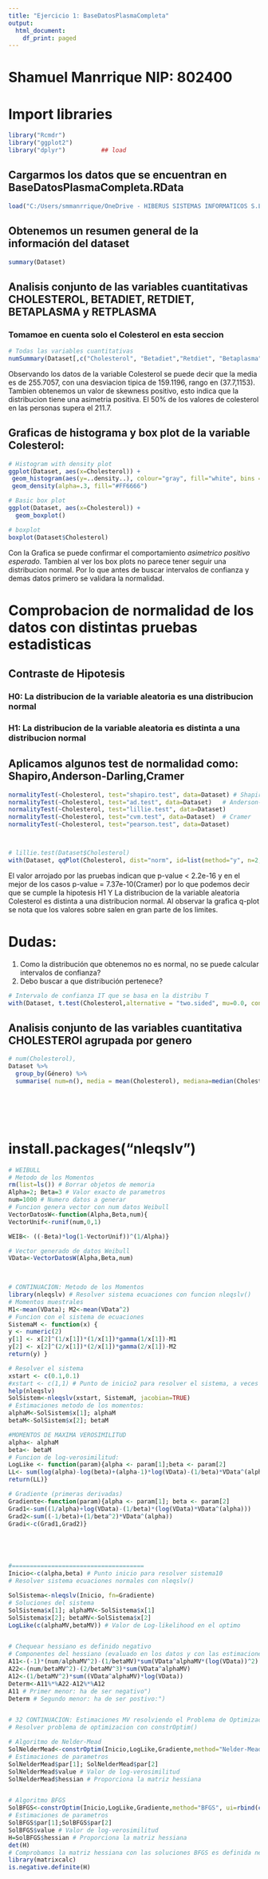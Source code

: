 ```yaml
---
title: "Ejercicio 1: BaseDatosPlasmaCompleta"
output:
  html_document:
    df_print: paged
---
```


# Shamuel Manrrique NIP: 802400


# Import libraries

```r
library("Rcmdr")
library("ggplot2")
library("dplyr")          ## load
```

## Cargarmos los datos que se encuentran en BaseDatosPlasmaCompleta.RData

```r
load("C:/Users/smmanrrique/OneDrive - HIBERUS SISTEMAS INFORMATICOS S.L/Documentos/BaseDatosPlasmaCompleta.RData")
```

## Obtenemos un resumen general de la información del dataset
```r

summary(Dataset)

```

## Analisis conjunto de las variables cuantitativas CHOLESTEROL, BETADIET, RETDIET, BETAPLASMA y RETPLASMA
### Tomamoe en cuenta solo el Colesterol en esta seccion 
```r
# Todas las variables cuantitativas
numSummary(Dataset[,c("Cholesterol", "Betadiet","Retdiet", "Betaplasma","Retplasma"), drop=FALSE], statistics=c("mean", "sd", "IQR", "quantiles", "skewness", "kurtosis"), quantiles=c(0,.25,.5,.75,1))

```
Observando los datos de la variable Colesterol se puede decir que la media es de 255.7057, con una desviacion tipica de 159.1196, rango en (37.7,1153). Tambien obtenemos un valor de skewness positivo, esto indica que la distribucion tiene una asimetria positiva. El 50% de los valores de colesterol en las personas supera el 211.7.


## Graficas de histograma y box plot de la variable Colesterol: 
```r
# Histogram with density plot
ggplot(Dataset, aes(x=Cholesterol)) + 
 geom_histogram(aes(y=..density..), colour="gray", fill="white", bins = 30) +
 geom_density(alpha=.3, fill="#FF6666")

# Basic box plot
ggplot(Dataset, aes(x=Cholesterol)) + 
  geom_boxplot()

# boxplot
boxplot(Dataset$Cholesterol)

```
Con la Grafica se puede confirmar el comportamiento *asimetrico positivo esperado.*  Tambien al ver los box plots no parece tener seguir una distribucion normal.  Por lo que antes de buscar intervalos de confianza y demas datos primero se validara la normalidad.



# Comprobacion de normalidad de los datos con distintas pruebas estadisticas

## Contraste de  Hipotesis
### H0: La distribucion de la variable aleatoria es una distribucion normal
### H1: La distribucion de la variable aleatoria es distinta a una distribucion normal

## Aplicamos algunos test de normalidad como: Shapiro,Anderson-Darling,Cramer

```r
normalityTest(~Cholesterol, test="shapiro.test", data=Dataset) # Shapiro
normalityTest(~Cholesterol, test="ad.test", data=Dataset)   # Anderson-Darling
normalityTest(~Cholesterol, test="lillie.test", data=Dataset) 
normalityTest(~Cholesterol, test="cvm.test", data=Dataset)  # Cramer
normalityTest(~Cholesterol, test="pearson.test", data=Dataset)



# lillie.test(Dataset$Cholesterol)
with(Dataset, qqPlot(Cholesterol, dist="norm", id=list(method="y", n=2, labels=rownames(Cholesterol))))

```
El valor arrojado por las pruebas indican que p-value < 2.2e-16 y en el mejor de los casos p-value = 7.37e-10(Cramer)  por lo que podemos decir que se cumple la hipotesis H1 Y La distribucion de la variable aleatoria Colesterol es distinta a una distribucion normal. Al observar la grafica q-plot se nota que los valores sobre salen en gran parte de los limites. 


# Dudas:
1. Como la distribución que obtenemos no es normal, no se puede calcular intervalos de confianza?
2. Debo buscar a que distribución pertenece?
```r
# Intervalo de confianza IT que se basa en la distribu T
with(Dataset, t.test(Cholesterol,alternative = "two.sided", mu=0.0, con.level=.95))
```



## Analisis conjunto de las variables cuantitativa CHOLESTEROl agrupada por genero
```r
# num(Cholesterol),
Dataset %>%
  group_by(Género) %>%
  summarise( num=n(), media = mean(Cholesterol), mediana=median(Cholesterol), min=min(Cholesterol),max= max(Cholesterol))




  
```

# install.packages("nleqslv")
```r
# WEIBULL
# Metodo de los Momentos
rm(list=ls()) # Borrar objetos de memoria
Alpha=2; Beta=3 # Valor exacto de parametros
num=1000 # Numero datos a generar
# Funcion genera vector con num datos Weibull
VectorDatosW<-function(Alpha,Beta,num){
VectorUnif<-runif(num,0,1)

WEIB<- ((-Beta)*log(1-VectorUnif))^(1/Alpha)}

# Vector generado de datos Weibull
VData<-VectorDatosW(Alpha,Beta,num)

 

# CONTINUACION: Metodo de los Momentos
library(nleqslv) # Resolver sistema ecuaciones con funcion nleqslv()
# Momentos muestrales
M1<-mean(VData); M2<-mean(VData^2)
# Funcion con el sistema de ecuaciones
SistemaM <- function(x) {
y <- numeric(2)
y[1] <- x[2]^(1/x[1])*(1/x[1])*gamma(1/x[1])-M1
y[2] <- x[2]^(2/x[1])*(2/x[1])*gamma(2/x[1])-M2
return(y) }

# Resolver el sistema
xstart <- c(0.1,0.1) 
#xstart <- c(1,1) # Punto de inicio2 para resolver el sistema, a veces cambiar el punto de inicio 
help(nleqslv)
SolSistem<-nleqslv(xstart, SistemaM, jacobian=TRUE)
# Estimaciones metodo de los momentos:
alphaM<-SolSistem$x[1]; alphaM
betaM<-SolSistem$x[2]; betaM

```
```r
#MOMENTOS DE MAXIMA VEROSIMILITUD
alpha<- alphaM
beta<- betaM
# Funcion de log-verosimilitud:
LogLike <- function(param){alpha <- param[1];beta <- param[2]
LL<- sum(log(alpha)-log(beta)+(alpha-1)*log(VData)-(1/beta)*VData^(alpha))
return(LL)}

# Gradiente (primeras derivadas)
Gradiente<-function(param){alpha <- param[1]; beta <- param[2]
Grad1<-sum((1/alpha)+log(VData)-(1/beta)*(log(VData)*VData^(alpha)))
Grad2<-sum((-1/beta)+(1/beta^2)*VData^(alpha))
Gradi<-c(Grad1,Grad2)}





#=====================================
Inicio<-c(alpha,beta) # Punto inicio para resolver sistema10
# Resolver sistema ecuaciones normales con nleqslv()

SolSistema<-nleqslv(Inicio, fn=Gradiente)
# Soluciones del sistema
SolSistema$x[1]; alphaMV<-SolSistema$x[1]
SolSistema$x[2]; betaMV<-SolSistema$x[2]
LogLike(c(alphaMV,betaMV)) # Valor de Log-likelihood en el optimo


# Chequear hessiano es definido negativo
# Componentes del hessiano (evaluado en los datos y con las estimaciones MV)
A11<-(-1)*(num/alphaMV^2)-(1/betaMV)*sum(VData^alphaMV*(log(VData))^2)
A22<-(num/betaMV^2)-(2/betaMV^3)*sum(VData^alphaMV)
A12<-(1/betaMV^2)*sum((VData^alphaMV)*log(VData))
Determ<-A11%*%A22-A12%*%A12
A11 # Primer menor: ha de ser negativo")
Determ # Segundo menor: ha de ser postivo:")


# 32 CONTINUACION: Estimaciones MV resolviendo el Problema de Optimizacion
# Resolver problema de optimizacion con constrOptim()

# Algoritmo de Nelder-Mead
SolNelderMead<-constrOptim(Inicio,LogLike,Gradiente,method="Nelder-Mead", ui=rbind(c(1,0), c(0,1)), ci=c(0,0), control=list(fnscale=-1),hessian=TRUE)
# Estimaciones de parametros
SolNelderMead$par[1]; SolNelderMead$par[2]
SolNelderMead$value # Valor de log-verosimilitud
SolNelderMead$hessian # Proporciona la matriz hessiana


# Algoritmo BFGS
SolBFGS<-constrOptim(Inicio,LogLike,Gradiente,method="BFGS", ui=rbind(c(1,0), c(0,1)), ci=c(0,0), control=list(fnscale=-1),hessian=TRUE)
# Estimaciones de parametros
SolBFGS$par[1];SolBFGS$par[2]
SolBFGS$value # Valor de log-verosimilitud
H=SolBFGS$hessian # Proporciona la matriz hessiana
det(H)
# Comprobamos la matriz hessiana con las soluciones BFGS es definida negativa
library(matrixcalc)
is.negative.definite(H)

```

